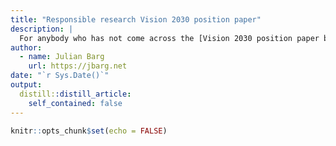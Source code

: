 ```yaml
---
title: "Responsible research Vision 2030 position paper"
description: |
  For anybody who has not come across the [Vision 2030 position paper by Anne Tsui, Jerry Davis, etc.](https://rrbm.network/wp-content/uploads/2020/04/Position-Paper_revised_8April2020.pdf) yet, read it! In brief, they advocate for reproducible research on relevant issues, in service of society.
author:
  - name: Julian Barg
    url: https://jbarg.net
date: "`r Sys.Date()`"
output:
  distill::distill_article:
    self_contained: false
---
```



```r
knitr::opts_chunk$set(echo = FALSE)
```
